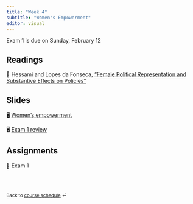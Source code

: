 ```yaml
---
title: "Week 4"
subtitle: "Women's Empowerment"
editor: visual
---
```


::: callout-important
Exam 1 is due on Sunday, February 12
:::

## Readings

📖 Hessami and Lopes da Fonseca, ["Female Political Representation and
Substantive Effects on
Policies"](https://www.econstor.eu/bitstream/10419/216551/1/cesifo1_wp8155.pdf)

## Slides

🖥️ [Women's empowerment](/slides/lecture-4.1.html)

🖥️ [Exam 1 review](/slides/lecture-4.2.html)

## Assignments

📘 Exam 1

<br><br>

::: {style="font-size: 0.875em;"}
Back to [course schedule](/ "Course schedule") ⏎
:::
